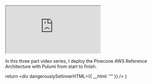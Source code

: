 <iframe 
  className="youtube-video"
  src="https://www.youtube.com/embed/X17MJe9OU7k"
  title="YouTube video player" 
  allow="fullscreen;">
</iframe>

In this three part video series, I deploy the Pinecone AWS Reference Architecture with Pulumi from start to finish.


  return <div dangerouslySetInnerHTML={{ __html: "" }} />
}
